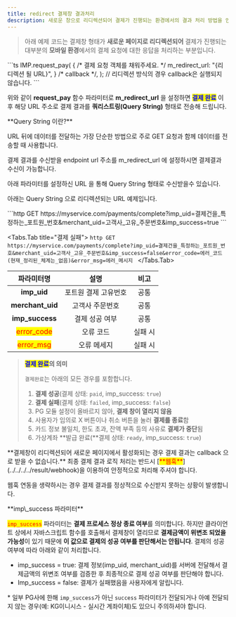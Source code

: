 ```yaml
---
title: redirect 결제창 결과처리
description: 새로운 창으로 리디렉션되어 결제가 진행되는 환경에서의 결과 처리 방법을 안내합니다.
---
```



> 아래 예제 코드는 결제창 형태가 **새로운 페이지로 리디렉션되어** 결제가 진행되는
> 대부분의 **모바일 환경**에서의 결제 요청에 대한 응답을 처리하는 부분입니다.

<ContentRef slug="/ko/tip/redirect" />

<Tabs>
  <Tabs.Tab title="JavaScript">
    ```ts
    IMP.request_pay(
      {
        /* 결제 요청 객체를 채워주세요. */
        m_redirect_url: "{리디렉션 될 URL}",
      } /* callback */,
    ); // 리디렉션 방식의 경우 callback은 실행되지 않습니다.
    ```
  </Tabs.Tab>
</Tabs>

위와 같이 **request\_pay** 함수 파라미터로 **m\_redirect\_url** 을 설정하면
<mark style="color:blue;">**결제 완료**</mark> 이후 해당 URL 주소로
결제 결과를 **쿼리스트링(Query String)** 형태로 전송해 드립니다.

<Hint style="info">
  **Query String 이란?**

  URL 뒤에 데이터를 전달하는 가장 단순한 방법으로 주로 GET 요청과 함께 데이터를 전송할 때 사용합니다.
</Hint>

결제 결과를 수신받을 endpoint url 주소를 m\_redirect\_url 에 설정하시면 결제결과 수신이 가능합니다.

아래 파라미터를 설정하신 URL 을 통해 Query String 형태로 수신받을수 있습니다.

아래는 Query String 으로 리디렉션되는 URL 예제입니다.

<Tabs>
  <Tabs.Tab title="결제완료/가상계좌 발급완료">
    ```http
    GET https://myservice.com/payments/complete?imp_uid=결제건을_특정하는_포트원_번호&merchant_uid=고객사_고유_주문번호&imp_success=true
    ```
  </Tabs.Tab>

  <Tabs.Tab title="결제 실패">
    ```http
    GET https://myservice.com/payments/complete?imp_uid=결제건을_특정하는_포트원_번호&merchant_uid=고객사_고유_주문번호&imp_success=false&error_code=에러_코드(현재_정리된_체계는_없음)&error_msg=에러_메시지
    ```
  </Tabs.Tab>
</Tabs>

|                 파라미터명                |        설명        |  비고 |
|:-----------------------------------------:|:------------------:|:-----:|
|                **imp\_uid**               |포트원 결제 고유번호|  공통 |
|             **merchant\_uid**             |   고객사 주문번호  |  공통 |
|              **imp\_success**             |   결제 성공 여부   |  공통 |
|<mark style="color:red;">error\_code</mark>|      오류 코드     |실패 시|
| <mark style="color:red;">error\_msg</mark>|     오류 메세지    |실패 시|

> <mark style="color:blue;">**결제 완료**</mark>**의 의미**
>
> `결제완료`는 아래의 모든 경우를 포함합니다.
>
> 1. **결제 성공**(결제 상태: `paid`, imp\_success: `true`)
> 2. **결제 실패**(결제 상태: `failed`, imp\_success: `false`)
> 3. PG 모듈 설정이 올바르지 않아, **결제 창이 열리지 않음**
> 4. 사용자가 임의로 X 버튼이나 취소 버튼을 눌러 **결제를 종료**함
> 5. 카드 정보 불일치, 한도 초과, 잔액 부족 등의 사유로 **결제가 중단**됨
> 6. 가상계좌 \*\*발급 완료(\*\*결제 상태: `ready`, imp\_success: `true`)

<Hint style="danger">
  **결제창이 리디렉션되어 새로운 페이지에서 활성화되는 경우 결제 결과는 callback 으로 받을 수 없습니다.**
</Hint>

<Hint style="danger">
  최종 결제 결과 로직 처리는 반드시 [<mark style="color:red;">**웹훅**</mark>](../../../../result/webhook)을 이용하여 안정적으로 처리해 주셔야 합니다.

  웹훅 연동을 생략하시는 경우 결제 결과를 정상적으로 수신받지 못하는 상황이 발생합니다.
</Hint>

<Hint style="warning">
  **imp\_success 파라미터**

  <mark style="color:red;">`imp_success`</mark> 파라미터는 **결제 프로세스 정상 종료
  여부**를 의미합니다. 하지만 클라이언트 상에서 자바스크립트 함수를 호출해서 결제창이
  열리므로 **결제금액이 위변조 되었을 가능성**이 있기 때문에 **이 값으로 결제의 성공
  여부를 판단해서는 안됩니다**. 결제의 성공 여부에 따라 아래와 같이 처리합니다.

  - imp\_success = true: 결제 정보(imp\_uid, merchant\_uid)를 서버에 전달해서 결제금액의 위변조 여부를 검증한 후 최종적으로 결제 성공 여부를 판단해야 합니다.
  - Imp\_success = false: 결제가 실패했음을 사용자에게 알립니다.

  \* 일부 PG사에 한해 `imp_success`가 아닌 `success` 파라미터가 전달되거나 아예 전달되지 않는 경우(예: KG이니시스 - 실시간 계좌이체)도 있으니 주의하셔야 합니다.
</Hint>
